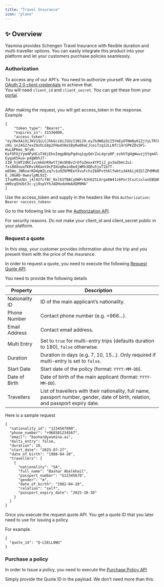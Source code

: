 ```yaml
---
title: "Travel Insurance"
icon: "plane"
---
```


## ✨ Overview

Yasmina provides Schengen Travel Insurance with flexible duration and multi-traveller options. You can easily integrate this product into your platform and let your customers purchase policies seamlessly.


### Authorization

To access any of our API's. You need to authorize yourself. We are using [OAuth 2.0 client credentials](https://oauth.net/2/grant-types/client-credentials/) to achieve that. <br />
You will need `client_id` and `client_secret`. You can get these from your [portal](https://portal.yasmina.ai/api-management).<br /><br />

After making the request, you will get access_token in the response. Example
```
{
    "token_type": "Bearer",
    "expires_in": 31536000,
    "access_token": "eyJ0eXAiOiJKV1QiLCJhbGciOiJSUzI1NiJ9.eyJhdWQiOiI5YmEyOTNmNy01ZjYyLTRlODItYmU5Yi1kODA0Y2M5ZDM5MmMiLCJqdGkiOiJlZWJjMWM5MWEyZThkMTVmNTYxNjZjMjkwM2Q0NTZjM2IzYWM5MTU5ZTdkODQ2YTE5NmFlYjcxMWM5OTJlMjc2MzAzNjY3MDA1MDQzM2U0OSIsImlhdCI6MTczNTkwNTE5OC40NTg5MiwibmJmIjoxNzM1OTA1MTk4LjQ1ODkyMSwiZXhwIjoxNzY3NDQxMTk4LjQ1Njk0LCJzdWIiOiIiLCJzY29wZXMiOltdfQ.Dy6df9fr4eBMLtkjnzcBjrXSg2AZLrmrBBC1NF8wmQaIOjcNffiqMiL9MqdMPj43Dxt4fj9rT1_S8dfwEpSbxNuIweNLOa7iDYpqMQ2l-cKG_sn24G27exZ9shLG8p2FHa4SHxSByRw00aCJceiTzq12LLNfc14rGPKZOv5Pi-HuLAP6ms_NfyN-KafOFOjYym4PyHCuTX8jEkoImgpBUpPgdnq1qyQdrZxL4grp0P_ezkhTgHgWwuzjSYgm4l-Eyga65kua-pdgWbhJ7-I1W_hjWT2dKCivcmk6nR9wtTjWs9hBvZrOfoZmox4YPIjZ_pvImZbHcZui-7xs80dnoaTKRviR8aot0cPIKoqRwinBodjWRh3QEu5juT1b7T-m85Wo_JNRoarKD4pW2Lzq7v1u9Z6PMEeYXvuFchzZ6HPvthblfwbtu3AX6ij0ZGlZPdMRdEiRtZf3dt8nsWdI-E_J0GAD-9wexlpNL92Z-IfuwMXuUQs_j4l92fcfBC_NxlEUTNACyOWPrA3V6ZSLHrga6W4Iz6Por3txzCsxlwvEBQAM70VyGeSqFi0wMLg2V8wVYAEpiEe2dl4RpMbUaPzRNc_KsDUYM_4DqwMTo2v2x4AAPxWmWiRn4PeAXovraN6Ll-eW9zq5hUbt3c-yj0spVYhJADHodoHmAdQM9MA"
}
```
Use the access_token and supply in the headers like this `Authorization: Bearer <access_token>`

Go to the following link to use the [Authorization API](/auth-api-reference/oauth-20/generate-token).

<Warning>For security reasons. Do not make your client_id and client_secret public in your platform.</Warning>

### Request a quote

In this step, your customer provides information about the trip and you present them with the price of the insurance.

In order to request a quote, you need to execute the following <a href="/yasmina-schengen-travel-insurance/quotes/request-quote" target="_blank">Request Quote API</a>.

You need to provide the following details

| Property              | Description                                                                                   |
|-------------------|-----------------------------------------------------------------------------------------------|
| Nationality ID     | ID of the main applicant’s nationality.                                                      |
| Phone Number       | Contact phone number (e.g. +966...).                                                          |
| Email Address      | Contact email address.                                                                        |
| Multi Entry        | Set to `true` for multi-entry trips (defaults duration to 180), `false` otherwise.           |
| Duration           | Duration in days (e.g. 7, 10, 15...). Only required if multi-entry is set to `false`.         |
| Start Date         | Start date of the policy (format: `YYYY-MM-DD`).                                              |
| Date of Birth      | Date of birth of the main applicant (format: `YYYY-MM-DD`).                                   |
| Travellers         | List of travellers with their nationality, full name, passport number, gender, date of birth, relation, and passport expiry date. |

Here is a sample request

```
{
  "nationality_id": "1234567890",
  "phone_number": "+966501234567",
  "email": "bashar@yasmina.ai",
  "multi_entry": false,
  "duration": 10,
  "start_date": "2025-07-27",
  "date_of_birth": "1988-04-20",
  "travellers": [
    {
      "nationality": "SA",
      "full_name": "Bashar Abalkhail",
      "passport_number": "G12345678",
      "gender": "m",
      "date_of_birth": "1982-04-20",
      "relation": "self",
      "passport_expiry_date": "2025-10-30"
    }
  ]
}
```

Once you execute the request quote API. You get a quote ID that you later need to use for issuing a policy.

For example.
```
{
  "quote_id": "Q-L5ELL0WU"
}
```

### Purchase a policy

In order to Issue a policy, you need to execute the <a href="/yasmina-schengen-travel-insurance/policies/purchase" target="_blank">Purchase Policy API</a>

Simply provide the Quote ID in the payload. We don't need more than this.

